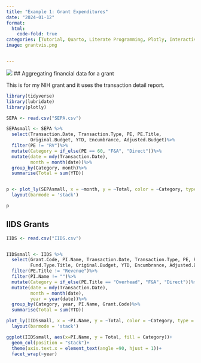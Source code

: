 ```yaml
---
title: "Example 1: Grant Expenditures"
date: "2024-01-12"
format:
  html:
    code-fold: true
categories: [Tutorial, Quarto, Literate Programming, Plotly, Interactive]
image: grantvis.png


---
```

![](grantvis.png)
## Aggregating financial data for a grant

This is for my NIH grant and it uses the transaction detail report.


```r

library(tidyverse)
library(lubridate)
library(plotly)

SEPA <- read.csv("SEPA.csv")

SEPAsmall <- SEPA %>%
  select(Transaction.Date, Transaction.Type, PE, PE.Title,
         Original.Budget, YTD, Encumbrance, Adjusted.Budget)%>%
  filter(PE != "RV")%>%
  mutate(Category = if_else(PE == 60, "F&A", "Direct"))%>%
  mutate(date = mdy(Transaction.Date),
         month = month(date))%>%
  group_by(Category, month)%>%
  summarise(Total = sum(YTD))


p <- plot_ly(SEPAsmall, x = ~month, y = ~Total, color = ~Category, type = 'bar') %>%
  layout(barmode = 'stack')

p


```


## IIDS Grants

```r

IIDS <- read.csv("IIDS.csv")


IIDSsmall <- IIDS %>%
  select(Grant.Code, PI.Name, Transaction.Date, Transaction.Type, PE, PE.Title,
         Fund.Type.Title, Original.Budget, YTD, Encumbrance, Adjusted.Budget)%>%
  filter(PE.Title != "Revenue")%>%
  filter(PI.Name != "")%>%
  mutate(Category = if_else(PE.Title == "Overhead", "F&A", "Direct"))%>%
  mutate(date = mdy(Transaction.Date),
         month = month(date),
         year = year(date))%>%
  group_by(Category, year, PI.Name, Grant.Code)%>%
  summarise(Total = sum(YTD))

plot_ly(IIDSsmall, x = ~PI.Name, y = ~Total, color = ~Category, type = 'bar') %>%
  layout(barmode = 'stack')

ggplot(IIDSsmall, aes(x=PI.Name, y = Total, fill = Category))+
  geom_col(position = "stack")+
  theme(axis.text.x = element_text(angle =90, hjust = 1))+
  facet_wrap(~year)
  

```



